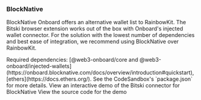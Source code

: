 ### BlockNative

BlockNative Onboard offers an alternative wallet list to RainbowKit. The Bitski browser extension works out of the box with Onboard's injected wallet connector. For the solution with the lowest number of dependencies and best ease of integration, we recommend 
using BlockNative over RainbowKit. 

<Note>
Required dependencies: [@web3-onboard/core and @web3-onboard/injected-wallets](https://onboard.blocknative.com/docs/overview/introduction#quickstart), [ethers](https://docs.ethers.org/).
See the CodeSandbox's `package.json` for more details.
</Note>

<CardGroup cols={2}>
<Card title="CodeSandbox" icon="codepen" color="#ea5a0c" href="https://codesandbox.io/p/github/chronicIntrovert/my-block-native-app/main?workspaceId=a24b07a9-7a29-4740-b7bc-ede5bdb5e729&file=%2FREADME.md">
    View an interactive demo of the Bitski connector for BlockNative
  </Card>
  <Card title="More info" icon="square-info" color="#0285c7" href="https://github.com/chronicIntrovert/my-block-native-app">
    View the source code for the demo
  </Card>
</CardGroup>
